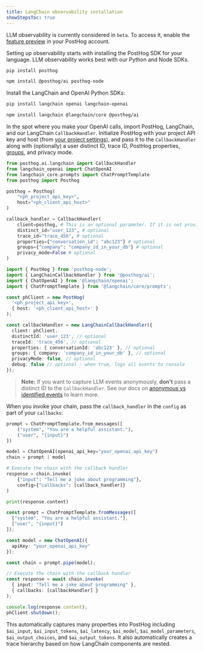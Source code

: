 ```yaml
---
title: LangChain observability installation
showStepsToc: true
---
```



LLM observability is currently considered in `beta`. To access it, enable the [feature preview](https://app.posthog.com/settings/user-feature-previews#llm-observability) in your PostHog account.

<Steps>

<Step title="Install the PostHog SDK" badge="required">

Setting up observability starts with installing the PostHog SDK for your language. LLM observability works best with our Python and Node SDKs.

<MultiLanguage>

```bash file=Python
pip install posthog
```

```bash file=TypeScript
npm install @posthog/ai posthog-node
```

</MultiLanguage>

</Step>

<Step title="Install LangChain and OpenAI SDKs" badge="required">

Install the LangChain and OpenAI Python SDKs:

<MultiLanguage>

```bash file=Python
pip install langchain openai langchain-openai
```

```bash file=TypeScript
npm install langchain @langchain/core @posthog/ai
```

</MultiLanguage>

<LLMsSDKsCallout />

</Step>

<Step title="Initialize PostHog and LangChain" badge="required">

In the spot where you make your OpenAI calls, import PostHog, LangChain, and our LangChain `CallbackHandler`. Initialize PostHog with your project API key and host (from [your project settings](https://us.posthog.com/settings/project)), and pass it to the `CallbackHandler` along with (optionally) a user distinct ID, trace ID, PostHog properties, [groups](/docs/product-analytics/group-analytics), and privacy mode.

<MultiLanguage>

```python
from posthog.ai.langchain import CallbackHandler
from langchain_openai import ChatOpenAI
from langchain_core.prompts import ChatPromptTemplate
from posthog import Posthog

posthog = Posthog(
    "<ph_project_api_key>",
    host="<ph_client_api_host>"
)

callback_handler = CallbackHandler(
    client=posthog, # This is an optional parameter. If it is not provided, a default client will be used.
    distinct_id="user_123", # optional
    trace_id="trace_456", # optional
    properties={"conversation_id": "abc123"} # optional
    groups={"company": "company_id_in_your_db"} # optional
    privacy_mode=False # optional
)
```

```typescript
import { PostHog } from 'posthog-node';
import { LangChainCallbackHandler } from '@posthog/ai';
import { ChatOpenAI } from '@langchain/openai';
import { ChatPromptTemplate } from '@langchain/core/prompts';

const phClient = new PostHog(
  '<ph_project_api_key>',
  { host: '<ph_client_api_host>' }
);

const callbackHandler = new LangChainCallbackHandler({
  client: phClient,
  distinctId: 'user_123', // optional
  traceId: 'trace_456', // optional
  properties: { conversationId: 'abc123' }, // optional
  groups: { company: 'company_id_in_your_db' }, // optional
  privacyMode: false, // optional
  debug: false // optional - when true, logs all events to console
});
```

</MultiLanguage>

> **Note:** If you want to capture LLM events anonymously, **don't** pass a distinct ID to the `CallbackHandler`. See our docs on [anonymous vs identified events](/docs/data/anonymous-vs-identified-events) to learn more. 

</Step>

<Step title="Make LangChain calls" badge="required">

When you invoke your chain, pass the `callback_handler` in the `config` as part of your `callbacks`:

<MultiLanguage>

```python
prompt = ChatPromptTemplate.from_messages([
    ("system", "You are a helpful assistant."),
    ("user", "{input}")
])

model = ChatOpenAI(openai_api_key="your_openai_api_key")
chain = prompt | model

# Execute the chain with the callback handler
response = chain.invoke(
    {"input": "Tell me a joke about programming"},
    config={"callbacks": [callback_handler]}
)

print(response.content)
```

```typescript
const prompt = ChatPromptTemplate.fromMessages([
  ["system", "You are a helpful assistant."],
  ["user", "{input}"]
]);

const model = new ChatOpenAI({
  apiKey: "your_openai_api_key"
});

const chain = prompt.pipe(model);

// Execute the chain with the callback handler
const response = await chain.invoke(
  { input: "Tell me a joke about programming" },
  { callbacks: [callbackHandler] }
);

console.log(response.content);
phClient.shutdown();
```

</MultiLanguage>

This automatically captures many properties into PostHog including `$ai_input`, `$ai_input_tokens`, `$ai_latency`, `$ai_model`, `$ai_model_parameters`, `$ai_output_choices`, and `$ai_output_tokens`. It also automatically creates a trace hierarchy based on how LangChain components are nested.

</Step>

<VerifyLLMEventsStep />

</Steps>